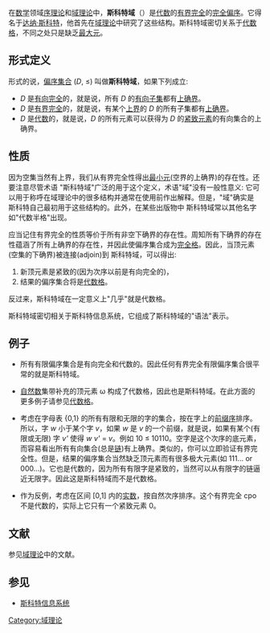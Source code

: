 在[[数学|数学]]领域[[序理论|序理论]]和[[域理论|域理论]]中，'''斯科特域'''（{{lang|en|Scott domain}}）是[[代数偏序集合|代数]]的[[有界完全格|有界完全]]的[[完全偏序|完全偏序]]。它得名于[[达纳·斯科特|达纳·斯科特]]，他首先在[[域理论|域理论]]中研究了这些结构。斯科特域密切关系于[[代数格|代数格]]，不同之处只是缺乏[[最大元|最大元]]。

==形式定义==

形式的说，[[偏序集合|偏序集合]] (''D'', ≤) 叫做'''斯科特域'''，如果下列成立:

* ''D'' 是[[完全偏序|有向完全]]的，就是说，所有 ''D'' 的[[有向集合|有向子集]]都有[[上确界|上确界]]。
* ''D'' 是[[有界完全偏序|有界完全]]的，就是说，有某个[[上界|上界]]的 ''D'' 的所有子集都有[[上确界|上确界]]。
* ''D'' 是[[代数偏序|代数]]的，就是说，''D'' 的所有元素可以获得为 ''D'' 的[[紧致元素|紧致元素]]的有向集合的上确界。

==性质==

因为空集当然有上界，我们从有界完全性得出[[最小元|最小元]](空界的上确界)的存在性。还要注意尽管术语 "斯科特域"广泛的用于这个定义，术语"域"没有一般性意义: 它可以用于称呼在域理论中的很多结构并通常在使用前作出解释。但是，"域"确实是 斯科特自己最初用于这些结构的。此外，在某些出版物中 斯科特域常以其他名字如"代数半格"出现。

应当记住有界完全的性质等价于所有非空下确界的存在性。周知所有下确界的存在性蕴涵了所有上确界的存在性，并因此使偏序集合成为[[完全格|完全格]]。因此，当顶元素(空集的下确界)被连接(adjoin)到 斯科特域，可以得出:
# 新顶元素是紧致的(因为次序以前是有向完全的)，
# 结果的偏序集合将是[[代数格|代数格]]。 
反过来，斯科特域在一定意义上"几乎"就是代数格。

斯科特域密切相关于斯科特信息系统，它组成了斯科特域的"语法"表示。

== 例子 ==

* 所有有限偏序集合是有向完全和代数的。因此任何有界完全有限偏序集合很平常的就是斯科特域。

* [[自然数|自然数]]集带补充的顶元素 ω 构成了代数格，因此也是斯科特域。在此方面的更多例子请参见[[代数格|代数格]]。

* 考虑在字母表 {0,1} 的所有有限和无限的字的集合，按在字上的[[前缀序|前缀序]]排序。所以，字 ''w'' 小于某个字 ''v''，如果 ''w'' 是 ''v'' 的一个前缀，就是说，如果有某个(有限或无限) 字 ''v' '' 使得 ''w'' ''v' '' = ''v''。例如 10 ≤ 10110。空字是这个次序的底元素，而容易看出所有有向集合(总是[[全序关系|链]])有上确界。类似的，你可以立即验证有界完全性。但是，结果的偏序集合当然缺乏顶元素而有很多极大元素(如 111... or 000...)。它也是代数的，因为所有有限字是紧致的，当然可以从有限字的链逼近无限字。因此这是斯科特域而不是代数格。

* 作为反例，考虑在区间 [0,1] 内的[[实数|实数]]，按自然次序排序。这个有界完全 cpo 不是代数的，实际上它只有一个紧致元素 0。

== 文献 ==
参见[[域理论#文献|域理论]]中的文献。

==参见==
*[[斯科特信息系统|斯科特信息系统]]

[[Category:域理论|Category:域理论]]